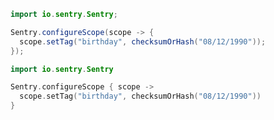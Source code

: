 ```java {tabTitle:"Java"}
import io.sentry.Sentry;

Sentry.configureScope(scope -> {
  scope.setTag("birthday", checksumOrHash("08/12/1990"));
});
```

```kotlin {tabTitle:"Kotlin"}
import io.sentry.Sentry

Sentry.configureScope { scope ->
  scope.setTag("birthday", checksumOrHash("08/12/1990"))
}
```
